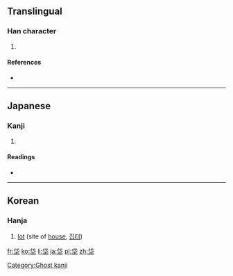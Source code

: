 ==Translingual==

===Han character===
{{Han char|rn=32|rad=土|as=05|sn=8|four=|canj=人心土 (OPG)|ids=⿱[[代]][[土]]}}

# {{defn|Han|sort=土05}}

====References====
* {{Han ref|kx=0227.271|dj=0463.150|hdz=10433.010|uh=5788|ud=22408}}

----

==Japanese==

===Kanji===
{{ja-kanji|grade=|rs=土05}}

# {{defn|lang=ja|sort=土05}}

====Readings====
* {{ja-readings|on=[[たい]] (tai)|kun=[[ぬた]] (nuta), [[ぬま]] (numa)}}

----

==Korean==

===Hanja===
{{ko-hanja|hangeul=대|rv=dae|mr=tae}}

# [[lot]] (site of [[house]], [[집터]])

[[Category:Ghost kanji]]

[[fr:垈]]
[[ko:垈]]
[[li:垈]]
[[ja:垈]]
[[pl:垈]]
[[zh:垈]]